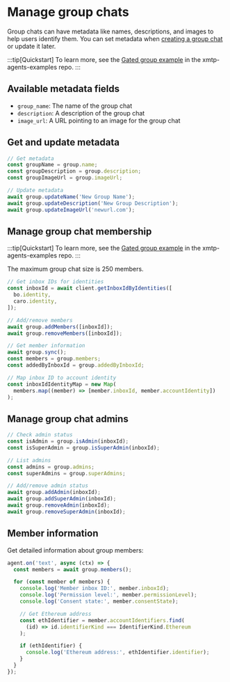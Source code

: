 # Manage group chats

Group chats can have metadata like names, descriptions, and images to help users identify them. You can set metadata when [creating a group chat](/agents/build-agents/create-conversations) or update it later.

:::tip[Quickstart]
To learn more, see the [Gated group example](https://github.com/ephemeraHQ/xmtp-agent-examples/tree/main/examples/xmtp-gated-group) in the xmtp-agents-examples repo.
:::


## Available metadata fields

- `group_name`: The name of the group chat
- `description`: A description of the group chat  
- `image_url`: A URL pointing to an image for the group chat

## Get and update metadata

```js [Node]
// Get metadata
const groupName = group.name;
const groupDescription = group.description;
const groupImageUrl = group.imageUrl;

// Update metadata
await group.updateName('New Group Name');
await group.updateDescription('New Group Description');
await group.updateImageUrl('newurl.com');
```


## Manage group chat membership

:::tip[Quickstart]
To learn more, see the [Gated group example](https://github.com/ephemeraHQ/xmtp-agent-examples/tree/main/examples/xmtp-gated-group) in the xmtp-agents-examples repo.
:::

The maximum group chat size is 250 members.

```js [Node]
// Get inbox IDs for identities
const inboxId = await client.getInboxIdByIdentities([
  bo.identity,
  caro.identity,
]);

// Add/remove members
await group.addMembers([inboxId]);
await group.removeMembers([inboxId]);

// Get member information
await group.sync();
const members = group.members;
const addedByInboxId = group.addedByInboxId;

// Map inbox ID to account identity
const inboxIdIdentityMap = new Map(
  members.map((member) => [member.inboxId, member.accountIdentity])
);
```

## Manage group chat admins

```js [Node]
// Check admin status
const isAdmin = group.isAdmin(inboxId);
const isSuperAdmin = group.isSuperAdmin(inboxId);

// List admins
const admins = group.admins;
const superAdmins = group.superAdmins;

// Add/remove admin status
await group.addAdmin(inboxId);
await group.addSuperAdmin(inboxId);
await group.removeAdmin(inboxId);
await group.removeSuperAdmin(inboxId);
```


## Member information

Get detailed information about group members:

```typescript
agent.on('text', async (ctx) => {
  const members = await group.members();

  for (const member of members) {
    console.log('Member inbox ID:', member.inboxId);
    console.log('Permission level:', member.permissionLevel);
    console.log('Consent state:', member.consentState);

    // Get Ethereum address
    const ethIdentifier = member.accountIdentifiers.find(
      (id) => id.identifierKind === IdentifierKind.Ethereum
    );

    if (ethIdentifier) {
      console.log('Ethereum address:', ethIdentifier.identifier);
    }
  }
});
```